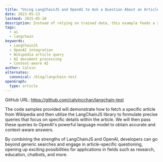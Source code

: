 ```yaml
---
title: "Using LangChainJS and OpenAI to Ask a Question About an Article on Wikipedia"
date: 2023-05-23
lastmod: 2025-05-10
description: Instead of relying on trained data, this example feeds a specific document (e.g. Wikipedia article) as the basic knowledege, and answer a custom question.
tags:
  - ai
  - langchain
keywords:
  - LangChainJS
  - OpenAI integration
  - Wikipedia article query
  - AI document processing
  - Context-aware AI
author: Calvin
alternates:
  canonical: /blog/langchain-test
openGraph:
  type: article
---
```


GitHub URL: https://github.com/calvincchan/langchain-test

The code samples provided will demonstrate how to fetch a specific article from Wikipedia and then utilize the LangChainJS library to formulate precise queries that focus on specific details within the article. We will then pass these queries to OpenAI's powerful language model to obtain accurate and context-aware answers.

By combining the strengths of LangChainJS and OpenAI, developers can go beyond generic searches and engage in article-specific questioning, opening up exciting possibilities for applications in fields such as research, education, chatbots, and more.
